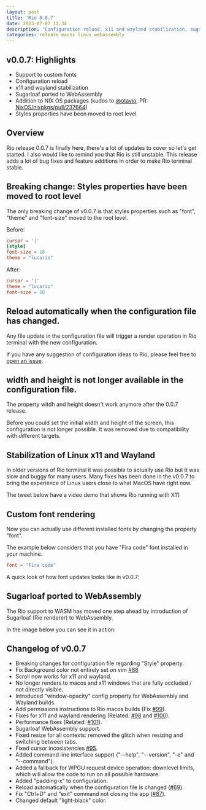 ```yaml
---
layout: post
title: 'Rio 0.0.7'
date: 2023-07-07 12:34
description: 'Configuration reload, x11 and wayland stabilization, sugarloaf ported to WebAssembly, addition to NIX OS packages and other updates.'
categories: release macos linux webassembly
---
```



## v0.0.7: Highlights

- Support to custom fonts
- Configuration reload
- x11 and wayland stabilization
- Sugarloaf ported to WebAssembly
- Addition to NIX OS packages (kudos to [@otavio](https://github.com/otavio), PR: [NixOS/nixpkgs/pull/237664](https://github.com/NixOS/nixpkgs/pull/237664))
- Styles properties have been moved to root level

## Overview

Rio release 0.0.7 is finally here, there's a lot of updates to cover so let's get started. I also would like to remind you that Rio is still unstable. This release adds a lot of bug fixes and feature additions in order to make Rio terminal stable.

## Breaking change: Styles properties have been moved to root level

The only breaking change of v0.0.7 is that styles properties such as "font", "theme" and "font-size" moved to the root level.

Before:

```toml
cursor = '|'
[style]
font-size = 18
theme = "lucario"
```

After:

```toml
cursor = '|'
theme = "lucario"
font-size = 18
```

## Reload automatically when the configuration file has changed.

Any file update in the configuration file will trigger a render operation in Rio terminal with the new configuration.

If you have any suggestion of configuration ideas to Rio, please feel free to [open an issue](https://github.com/raphamorim/rio/issues/new).

## width and height is not longer available in the configuration file.

The property witdh and height doesn't work anymore after the 0.0.7 release.

Before you could set the initial width and height of the screen, this configuration is not longer possible. It was removed due to compatibility with different targets.

## Stabilization of Linux x11 and Wayland

In older versions of Rio terminal it was possible to actually use Rio but it was slow and buggy for many users. Many fixes has been done in the v0.0.7 to bring the experience of Linux users close to what MacOS have right now.

The tweet below have a video demo that shows Rio running with X11:

<Tweet id="1670404595246419968" />

## Custom font rendering

Now you can actually use different installed fonts by changing the property "font".

The example below considers that you have "Fira code" font installed in your machine.

```toml
font = "Fira code"
```

A quick look of how font updates looks like in v0.0.7:

<Tweet id="1670808836213547009" />

## Sugarloaf ported to WebAssembly

The Rio support to WASM has moved one step ahead by introduction of Sugarloaf (Rio renderer) to WebAssembly.

In the image below you can see it in action:

## Changelog of v0.0.7

- Breaking changes for configuration file regarding "Style" property.
- Fix Background color not entirely set on vim [#88](https://github.com/raphamorim/rio/issues/88)
- Scroll now works for x11 and wayland.
- No longer renders to macos and x11 windows that are fully occluded / not directly visible.
- Introduced "window-opacity" config property for WebAssembly and Wayland builds.
- Add permissions instructions to Rio macos builds (Fix [#99](https://github.com/raphamorim/rio/issues/99)).
- Fixes for x11 and wayland rendering (Related: [#98](https://github.com/raphamorim/rio/issues/98) and [#100](https://github.com/raphamorim/rio/issues/100)).
- Performance fixes (Related: [#101](https://github.com/raphamorim/rio/issues/101)).
- Sugarloaf WebAssembly support.
- Fixed resize for all contexts: removed the glitch when resizing and switching between tabs.
- Fixed cursor incosistencies [#95](https://github.com/raphamorim/rio/issues/95).
- Added command line interface support ("--help", "--version", "-e" and "--command").
- Added a fallback for WPGU request device operation: downlevel limits, which will allow the code to run on all possible hardware.
- Added "padding-x" to configuration.
- Reload automatically when the configuration file is changed ([#69](https://github.com/raphamorim/rio/issues/69)).
- Fix "Ctrl+D" and "exit" command not closing the app ([#87](https://github.com/raphamorim/rio/issues/87)).
- Changed default "light-black" color.
